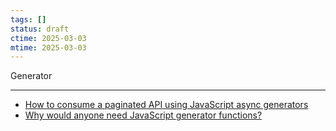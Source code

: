```yaml
---
tags: []
status: draft
ctime: 2025-03-03
mtime: 2025-03-03
---
```



<QuoteLink url="https://developer.mozilla.org/ko/docs/Web/JavaScript/Reference/Global_Objects/Generator">
  Generator
</QuoteLink>

---

- [How to consume a paginated API using JavaScript async generators](https://jrsinclair.com/articles/2023/how-to-consume-a-paginated-api-using-javascript-async-generators/)
- [Why would anyone need JavaScript generator functions?](https://jrsinclair.com/articles/2022/why-would-anyone-need-javascript-generator-functions/)
